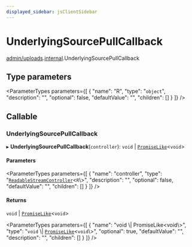 ```yaml
---
displayed_sidebar: jsClientSidebar
---
```



# UnderlyingSourcePullCallback

[admin/uploads](../../modules/admin_uploads.mdx).[internal](../../admin_uploads/modules/admin_uploads.internal.mdx).UnderlyingSourcePullCallback

## Type parameters

<ParameterTypes parameters={[
  {
    "name": "R",
    "type": "`object`",
    "description": "",
    "optional": false,
    "defaultValue": "",
    "children": []
  }
]} />

## Callable

### UnderlyingSourcePullCallback

▸ **UnderlyingSourcePullCallback**(`controller`): `void` \| [`PromiseLike`](admin_discounts.internal.PromiseLike.mdx)<`void`\>

#### Parameters

<ParameterTypes parameters={[
  {
    "name": "controller",
    "type": "[`ReadableStreamController`](../../admin_uploads/modules/admin_uploads.internal.mdx#readablestreamcontroller)<`R`\\>",
    "description": "",
    "optional": false,
    "defaultValue": "",
    "children": []
  }
]} />

#### Returns

`void` \| [`PromiseLike`](admin_discounts.internal.PromiseLike.mdx)<`void`\>

<ParameterTypes parameters={[
  {
    "name": "void \\| PromiseLike<void\\>",
    "type": "`void` \\| [`PromiseLike`](admin_discounts.internal.PromiseLike.mdx)<`void`\\>",
    "optional": true,
    "defaultValue": "",
    "description": "",
    "children": []
  }
]} />
